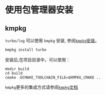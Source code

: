 # 使用包管理器安装

## kmpkg

`turbo/log` 可以使用 `kmpkg` 安装, 参阅[`kmpkg`安装](../../kmpkg/get_started/setup-kmpkg.mdx)。

``` bash
kmpkg install turbo
```
安装后,在项目目录中，可以使用：

```shell
mkdir build
cd build
cmake -DCMAKE_TOOLCHAIN_FILE=$KMPKG_CMAKE ..
```
`kmpkg`更多的集成方式请参阅[`kmpkg`文档](../../kmpkg/get_started/setup-kmpkg.mdx)